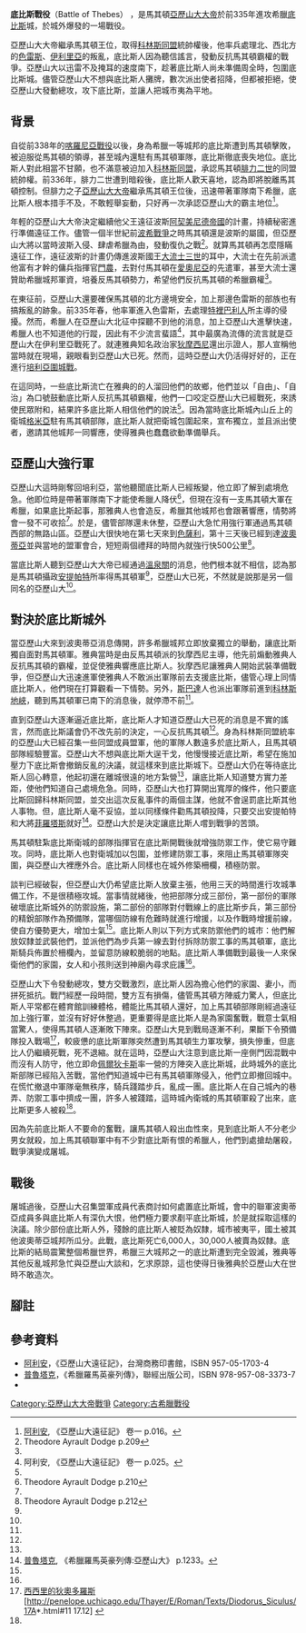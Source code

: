 {{Infobox Military Conflict
|image=[[Image:Thebes-1.jpg|300px]]
|caption=底比斯衛城[[格米亞|格米亞]]遺跡
|conflict=底比斯戰役
|partof=[[亞歷山大大帝於巴爾幹的征戰|亞歷山大大帝於巴爾幹征戰]]
|date=前335年12月
|place=希臘[[波奧蒂亞|波奧蒂亞]][[底比斯_(希臘)|底比斯]]城
|result=[[馬其頓王國|馬其頓王國]]勝利，底比斯被徹底摧毀
|Territory=底比斯被摧毀
|combatant1=[[馬其頓王國|馬其頓王國]]<br>[[科林斯同盟|科林斯同盟]] 
|combatant2=[[底比斯_(希臘)|底比斯]]
|commander1=[[亞歷山大大帝|亞歷山大大帝]]
|commander2=
|strength1=30,000名步兵, 3,000名騎兵<ref name="Livy 34.25">[[西西里的狄奧多羅斯|西西里的狄奧多羅斯]]  [http://penelope.uchicago.edu/Thayer/E/Roman/Texts/Diodorus_Siculus/17A*.html#11 17.10] {{Wayback|url=http://penelope.uchicago.edu/Thayer/E/Roman/Texts/Diodorus_Siculus/17A*.html#11 |date=20200606130140 }}</ref>
|strength2=不明
|casualties1=
|casualties2=6,000軍民被殺, 30,000軍民被俘<ref name="Livy 34.25"/>
}}
{{Campaignbox Alexander's Balkan campaign}}

'''底比斯戰役'''（Battle of Thebes） ，是馬其頓[[亞歷山大大帝|亞歷山大大帝]]於前335年進攻希臘[[底比斯_(希臘)|底比斯]]城，於城外爆發的一場戰役。

亞歷山大大帝繼承馬其頓王位，取得[[科林斯同盟|科林斯同盟]]統帥權後，他率兵處理北、西北方的[[色雷斯|色雷斯]]、[[伊利里亞|伊利里亞]]的叛亂，底比斯人因為聽信謠言，發動反抗馬其頓霸權的戰爭。亞歷山大以迅雷不及掩耳的速度南下，趁著底比斯人尚未準備周全時，包圍底比斯城。儘管亞歷山大不想與底比斯人攤牌，數次派出使者招降，但都被拒絕，使亞歷山大發動總攻，攻下底比斯，並讓人把城市夷為平地。

==背景==
自從前338年的[[喀羅尼亞戰役|喀羅尼亞戰役]]以後，身為希臘一等城邦的底比斯遭到馬其頓擊敗，被迫服從馬其頓的領導，甚至城內還駐有馬其頓軍隊，底比斯徹底喪失地位。底比斯人對此相當不甘願，也不滿意被迫加入[[科林斯同盟|科林斯同盟]]，承認馬其頓[[腓力二世_(馬其頓)|腓力二世]]的同盟統帥權。前336年，腓力二世遭到暗殺後，底比斯人歡天喜地，認為即將脫離馬其頓控制。但腓力之子[[亞歷山大大帝|亞歷山大大帝]]繼承馬其頓王位後，迅速帶著軍隊南下希臘，底比斯人根本措手不及，不敢輕舉妄動，只好再一次承認亞歷山大的霸主地位<ref> [[阿利安|阿利安]], 《亞歷山大遠征記》 卷一 p.016。</ref>。

年輕的亞歷山大大帝決定繼續他父王遠征波斯[[阿契美尼德帝國|阿契美尼德帝國]]的計畫，持續秘密進行準備遠征工作。儘管一個半世紀前[[波希戰爭|波希戰爭]]之時馬其頓還是波斯的屬國，但亞歷山大將以當時波斯入侵、肆虐希臘為由，發動復仇之戰<ref name="Livy 34.26">Theodore Ayrault Dodge p.209</ref>。就算馬其頓再怎麼隱瞞遠征工作，遠征波斯的計畫仍傳進波斯國王[[大流士三世|大流士三世]]的耳中，大流士在先前派遣他富有才幹的傭兵指揮官[[羅德島的門農|門農]]，去對付馬其頓在[[愛奧尼亞|愛奧尼亞]]的先遣軍，甚至大流士還贊助希臘城邦軍資，培養反馬其頓勢力，希望他們反抗馬其頓的希臘霸權<ref name="Livy 34.26"/>。

在東征前，亞歷山大還要確保馬其頓的北方邊境安全，加上那邊色雷斯的部族也有搞叛亂的跡象。前335年春，他率軍進入色雷斯，去處理[[特裡巴利人|特裡巴利人]]所主導的侵擾。然而，希臘人在亞歷山大北征中探聽不到他的消息，加上亞歷山大進擊快速，希臘人也不知道他的行蹤，因此有不少流言蜚語<ref name="Livy 34.28"> 阿利安, 《亞歷山大遠征記》 卷一 p.025。</ref>，其中最廣為流傳的流言就是亞歷山大在伊利里亞戰死了。就連雅典知名政治家[[狄摩西尼|狄摩西尼]]還出示證人，那人宣稱他當時就在現場，親眼看到亞歷山大已死。然而，這時亞歷山大仍活得好好的，正在進行[[培利亞圍城戰|培利亞圍城戰]]。

在這同時，一些底比斯流亡在雅典的的人溜回他們的故鄉，他們並以「自由」、「自治」為口號鼓動底比斯人反抗馬其頓霸權，他們一口咬定亞歷山大已經戰死，來誘使民眾附和，結果許多底比斯人相信他們的說法<ref name="Livy 34.28"/>。因為當時底比斯城內山丘上的衛城[[格米亞|格米亞]]駐有馬其頓部隊，底比斯人就把衛城包圍起來，宣布獨立，並且派出使者，邀請其他城邦一同響應，使得雅典也蠢蠢欲動準備舉兵。

==亞歷山大強行軍==
亞歷山大這時剛奪回培利亞，當他聽聞底比斯人已經叛變，他立即了解到處境危急。他即位時是帶著軍隊南下才能使希臘人降伏<ref name="Livy 34.29">Theodore Ayrault Dodge p.210</ref>，但現在沒有一支馬其頓大軍在希臘，如果底比斯起事，那雅典人也會造反，希臘其他城邦也會跟著響應，情勢將會一發不可收拾<ref name="Livy 34.26"/>。於是，儘管部隊還未休整，亞歷山大急忙用強行軍通過馬其頓西部的無路山區。亞歷山大很快地在第七天來到[[色薩利|色薩利]]，第十三天後已經到達[[波奧蒂亞|波奧蒂亞]]並與當地的盟軍會合，短短兩個禮拜的時間內就強行快500公里<ref name="Livy 34.30">Theodore Ayrault Dodge p.212</ref>。

當底比斯人聽到亞歷山大大帝已經通過[[溫泉關|溫泉關]]的消息，他們根本就不相信，認為那是馬其頓攝政[[安提帕特|安提帕特]]所率得馬其頓軍<ref name="Livy 34.30"/>，亞歷山大已死，不然就是說那是另一個同名的亞歷山大<ref name="Livy 34.28"/>。

==對決於底比斯城外==
當亞歷山大來到波奧蒂亞消息傳開，許多希臘城邦立即放棄獨立的舉動，讓底比斯獨自面對馬其頓軍。雅典當時是由反馬其頓派的狄摩西尼主導，他先前煽動雅典人反抗馬其頓的霸權，並促使雅典響應底比斯人。狄摩西尼讓雅典人開始武裝準備戰爭，但亞歷山大迅速進軍使雅典人不敢派出軍隊前去支援底比斯，儘管心理上同情底比斯人，他們現在打算觀看一下情勢。另外，[[斯巴達|斯巴達]]人也派出軍隊前進到[[科林斯地峽|科林斯地峽]]，聽到馬其頓軍已南下的消息後，就停滯不前<ref name="Livy 34.25"/>。

直到亞歷山大逐漸逼近底比斯，底比斯人才知道亞歷山大已死的消息是不實的謠言，然而底比斯議會仍不改先前的決定，一心反抗馬其頓<ref name="Livy 34.25"/>。身為科林斯同盟統率的亞歷山大已經召集一些同盟成員盟軍，他的軍隊人數遠多於底比斯人，且馬其頓部隊經驗豐富。亞歷山大不想與底比斯大逞干戈，他慢慢接近底比斯，希望在施加壓力下底比斯會撤銷反亂的決議，就這樣來到底比斯城下。亞歷山大仍在等待底比斯人回心轉意，他起初還在離城很遠的地方紮營<ref name="Livy 34.25"/>，讓底比斯人知道雙方實力差距，使他們知道自己處境危急。同時，亞歷山大也打算開出寬厚的條件，他只要底比斯回歸科林斯同盟，並交出這次反亂事件的兩個主謀，他就不會逞罰底比斯其他人事物。但，底比斯人毫不妥協，並以同樣條件勸馬其頓投降，只要交出安提帕特和大將[[菲羅塔斯|菲羅塔斯]]就好<ref> [[普魯塔克|普魯塔克]], 《希臘羅馬英豪列傳:亞歷山大》 p.1233。</ref>。亞歷山大於是決定讓底比斯人嚐到戰爭的苦頭。

馬其頓駐紮底比斯衛城的部隊指揮官在底比斯開戰後就增強防禦工作，使它易守難攻。同時，底比斯人也對衛城加以包圍，並修建防禦工事，來阻止馬其頓軍隊突圍，與亞歷山大裡應外合。底比斯人同樣也在城外修築柵欄，積極防禦。

談判已經破裂，但亞歷山大仍希望底比斯人放棄主張，他用三天的時間進行攻城準備工作，不是很積極攻城。當事情就緒後，他把部隊分成三部份，第一部份的軍隊破壞底比斯城外的防禦設施，第二部份的部隊對付戰線上的底比斯步兵，第三部份的精銳部隊作為預備隊，當哪個防線有危難時就進行增援，以及作戰時增援前線，使自方優勢更大，增加士氣<ref name="Livy 34.25"/>。底比斯人則以下列方式來防禦他們的城市：他們解放奴隸並武裝他們，並派他們為步兵第一線去對付拆除防禦工事的馬其頓軍，底比斯騎兵佈置於柵欄內，並留意防線較脆弱的地點。底比斯人準備戰到最後一人來保衛他們的家園，女人和小孩則送到神廟內尋求庇護<ref name="Livy 34.25"/>。

亞歷山大下令發動總攻，雙方交戰激烈，底比斯人因為擔心他們的家園、妻小，而拼死抵抗。戰鬥經歷一段時間，雙方互有損傷，儘管馬其頓方陣威力驚人，但底比斯人平常都在體育館訓練體格，體能比馬其頓人還好，加上馬其頓部隊剛經過遠征加上強行軍，並沒有好好休整過，更重要得是底比斯人是為家園奮戰，戰意士氣相當驚人，使得馬其頓人逐漸敗下陣來。亞歷山大見到戰局逐漸不利，果斷下令預備隊投入戰場<ref name="Livy 34.31">[[西西里的狄奧多羅斯|西西里的狄奧多羅斯]]  [http://penelope.uchicago.edu/Thayer/E/Roman/Texts/Diodorus_Siculus/17A*.html#11 17.12] {{Wayback|url=http://penelope.uchicago.edu/Thayer/E/Roman/Texts/Diodorus_Siculus/17A*.html#11 |date=20200606130140 }}</ref>，較疲憊的底比斯軍隊突然遭到馬其頓生力軍攻擊，損失慘重，但底比人仍繼續死戰，死不退縮。就在這時，亞歷山大注意到底比斯一座側門因混戰中而沒有人防守，他立即命[[佩爾狄卡斯|佩爾狄卡斯]]率一營的方陣突入底比斯城，此時城外的底比斯部隊已經陷入苦戰，當他們知道城中已有馬其頓軍隊侵入，他們立即撤回城中。在慌忙撤退中軍隊毫無秩序，騎兵踐踏步兵，亂成一團。底比斯人在自己城內的巷弄、防禦工事中擠成一團，許多人被踐踏，這時城內衛城的馬其頓軍殺了出來，底比斯更多人被殺<ref name="Livy 34.31"/>。

因為先前底比斯人不要命的奮戰，讓馬其頓人殺出血性來，見到底比斯人不分老少男女就殺，加上馬其頓聯軍中有不少對底比斯有恨的希臘人，他們到處搶劫屠殺，戰爭演變成屠城。

==戰後==
屠城過後，亞歷山大召集盟軍成員代表商討如何處置底比斯城，會中的聯軍波奧蒂亞成員多與底比斯人有深仇大恨，他們極力要求剷平底比斯城，於是就採取這樣的決議。除少部份底比斯人外，殘餘的底比斯人被貶為奴隸，城市被夷平，國土被其他波奧蒂亞城邦所瓜分。此戰，底比斯死亡6,000人，30,000人被賣為奴隸。底比斯的結局震驚整個希臘世界，希臘三大城邦之一的底比斯遭到完全毀滅，雅典等其他反亂城邦急忙與亞歷山大談和，乞求原諒，這也使得日後雅典於亞歷山大在世時不敢造次。

== 腳註 ==
{{Reflist}}

== 參考資料 ==
*[[阿利安|阿利安]]，《亞歷山大遠征記》，台灣商務印書館，ISBN 957-05-1703-4
*[[普魯塔克|普魯塔克]]，《希臘羅馬英豪列傳》，聯經出版公司，ISBN 978-957-08-3373-7
* {{cite web
|url=http://books.google.com.tw/ebooks/reader?id=0RcwAAAAYAAJ&printsec=frontcover&pg=GBS.PA210&hl=zh-TW&redir_esc=y
|title="Alexander: a history of the origin and growth of the art of war from the earliest times to the battle of Ipsus, B.C. 301, with a detailed account of the campaigns of the great Macedonian"
|author =Theodore Ayrault Dodge
|work=
|accessdate=2012-03-03}}


[[Category:亞歷山大大帝戰爭|Category:亞歷山大大帝戰爭]]
[[Category:古希臘戰役|Category:古希臘戰役]]